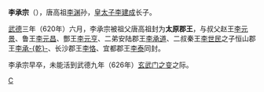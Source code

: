 '''李承宗'''（{{bd|7世纪|620年前|620年代|626年前|catIdx=L}}），唐高祖[[李渊|李渊]]孙，[[储君|皇太子]][[李建成|李建成]]长子。

[[武德|武德]]三年（620年）六月，李承宗被祖父唐高祖封为'''太原郡王'''，与叔父赵王[[李元景|李元景]]、鲁王[[李元昌|李元昌]]、酆王[[李元亨|李元亨]]、二弟安陆郡王[[李承道|李承道]]、二叔秦王[[唐太宗|李世民]]之子恒山郡王[[李承乾|李承-{乾}-]]、长沙郡王[[李恪_(吴王)|李恪]]、宜都郡王[[李泰_(唐朝)|李泰]]同封。

李承宗早卒，未能活到武德九年（626年）[[玄武门之变|玄武门之变]]之际。

{{唐朝人小作品}}
[[Category:唐朝宗室郡王|C]]